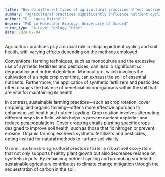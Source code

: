 ```yaml
---
title: "How do different types of agricultural practices affect nutrient cycling and soil health?"
summary: "Agricultural practices significantly influence nutrient cycling and soil health, with varying effects depending on methods used, highlighting the importance of sustainable farming for maintaining soil quality and ecosystem balance."
author: "Dr. Laura Mitchell"
degree: "PhD in Molecular Biology, University of Oxford"
tutor_type: "A-Level Biology Tutor"
date: 2024-07-04
---
```


Agricultural practices play a crucial role in shaping nutrient cycling and soil health, with varying effects depending on the methods employed.

Conventional farming techniques, such as monoculture and the excessive use of synthetic fertilizers and pesticides, can lead to significant soil degradation and nutrient depletion. Monoculture, which involves the cultivation of a single crop over time, can exhaust the soil of essential nutrients. Furthermore, the application of synthetic fertilizers and pesticides often disrupts the balance of beneficial microorganisms within the soil that are vital for maintaining its health.

In contrast, sustainable farming practices—such as crop rotation, cover cropping, and organic farming—offer a more effective approach to enhancing soil health and nutrient cycling. Crop rotation involves alternating different crops in a field, which helps to prevent nutrient depletion and reduce pest populations. Cover cropping entails planting specific crops designed to improve soil health, such as those that fix nitrogen or prevent erosion. Organic farming eschews synthetic fertilizers and pesticides, opting instead for natural methods to nurture soil vitality.

Overall, sustainable agricultural practices foster a robust soil ecosystem that not only supports healthy plant growth but also decreases reliance on synthetic inputs. By enhancing nutrient cycling and promoting soil health, sustainable agriculture contributes to climate change mitigation through the sequestration of carbon in the soil.
    